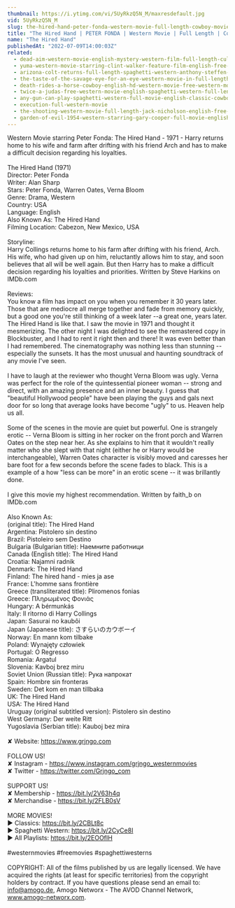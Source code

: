 ```yaml
---
thumbnail: https://i.ytimg.com/vi/5UyRkzQ5N_M/maxresdefault.jpg
vid: 5UyRkzQ5N_M
slug: the-hired-hand-peter-fonda-western-movie-full-length-cowboy-movie
title: "The Hired Hand | PETER FONDA | Western Movie | Full Length | Cowboy Movie"
name: "The Hired Hand"
publishedAt: "2022-07-09T14:00:03Z"
related:
  - dead-aim-western-movie-english-mystery-western-film-full-length-cult-movie-thriller
  - yuma-western-movie-starring-clint-walker-feature-film-english-free-movie-full-length-youtube
  - arizona-colt-returns-full-length-spaghetti-western-anthony-steffen-cowboy-film-1970
  - the-taste-of-the-savage-eye-for-an-eye-western-movie-in-full-length-english-free-feature-film
  - death-rides-a-horse-cowboy-english-hd-western-movie-free-western-movies
  - twice-a-judas-free-western-movie-english-spaghetti-western-full-length
  - any-gun-can-play-spaghetti-western-full-movie-english-classic-cowboy-film-free-full-westerns
  - execution-full-western-movie
  - the-shooting-western-movie-full-length-jack-nicholson-english-free-full-westerns
  - garden-of-evil-1954-western-starring-gary-cooper-full-movie-english-full-free-western-movies
---
```


Western Movie starring Peter Fonda: The Hired Hand - 1971 - Harry returns home to his wife and farm after drifting with his friend Arch and has to make a difficult decision regarding his loyalties.<br />
<br />
The Hired Hand (1971)<br />
Director: Peter Fonda<br />
Writer: Alan Sharp<br />
Stars: Peter Fonda, Warren Oates, Verna Bloom<br />
Genre: Drama, Western<br />
Country: USA<br />
Language: English<br />
Also Known As: The Hired Hand<br />
Filming Location: Cabezon, New Mexico, USA<br />
<br />
Storyline:<br />
Harry Collings returns home to his farm after drifting with his friend, Arch. His wife, who had given up on him, reluctantly allows him to stay, and soon believes that all will be well again. But then Harry has to make a difficult decision regarding his loyalties and priorities. Written by Steve Harkins on IMDb.com<br />
<br />
Reviews:<br />
You know a film has impact on you when you remember it 30 years later. Those that are mediocre all merge together and fade from memory quickly, but a good one you're still thinking of a week later --a great one, years later. The Hired Hand is like that. I saw the movie in 1971 and thought it mesmerizing. The other night I was delighted to see the remastered copy in Blockbuster, and I had to rent it right then and there! It was even better than I had remembered. The cinematography was nothing less than stunning -- especially the sunsets. It has the most unusual and haunting soundtrack of any movie I've seen.<br />
<br />
I have to laugh at the reviewer who thought Verna Bloom was ugly. Verna was perfect for the role of the quintessential pioneer woman -- strong and direct, with an amazing presence and an inner beauty. I guess that "beautiful Hollywood people" have been playing the guys and gals next door for so long that average looks have become "ugly" to us. Heaven help us all.<br />
<br />
Some of the scenes in the movie are quiet but powerful. One is strangely erotic -- Verna Bloom is sitting in her rocker on the front porch and Warren Oates on the step near her. As she explains to him that it wouldn't really matter who she slept with that night (either he or Harry would be interchangeable), Warren Oates character is visibly moved and caresses her bare foot for a few seconds before the scene fades to black. This is a example of a how "less can be more" in an erotic scene -- it was brillantly done.<br />
<br />
I give this movie my highest recommendation. Written by faith_b on IMDb.com<br />
<br />
Also Known As:<br />
(original title): The Hired Hand<br />
Argentina: Pistolero sin destino<br />
Brazil: Pistoleiro sem Destino<br />
Bulgaria (Bulgarian title): Наемните работници<br />
Canada (English title): The Hired Hand<br />
Croatia: Najamni radnik<br />
Denmark: The Hired Hand<br />
Finland: The hired hand - mies ja ase<br />
France: L'homme sans frontière<br />
Greece (transliterated title): Pliromenos fonias<br />
Greece: Πληρωμένος Φονιάς<br />
Hungary: A bérmunkás<br />
Italy: Il ritorno di Harry Collings<br />
Japan: Sasurai no kaubôi<br />
Japan (Japanese title): さすらいのカウボーイ<br />
Norway: En mann kom tilbake<br />
Poland: Wynajęty człowiek<br />
Portugal: O Regresso<br />
Romania: Argatul<br />
Slovenia: Kavboj brez miru<br />
Soviet Union (Russian title): Рука напрокат<br />
Spain: Hombre sin fronteras<br />
Sweden: Det kom en man tillbaka<br />
UK: The Hired Hand<br />
USA: The Hired Hand<br />
Uruguay (original subtitled version): Pistolero sin destino<br />
West Germany: Der weite Ritt<br />
Yugoslavia (Serbian title): Kauboj bez mira<br />
<br />
✘ Website: https://www.grjngo.com<br />
<br />
FOLLOW US!<br />
✘ Instagram - https://www.instagram.com/grjngo_westernmovies<br />
✘ Twitter - https://twitter.com/Grjngo_com<br />
<br />
SUPPORT US!<br />
✘ Membership - https://bit.ly/2V63h4q<br />
✘ Merchandise - https://bit.ly/2FLB0sV<br />
<br />
MORE MOVIES! <br />
► Classics: https://bit.ly/2CBLt8c <br />
► Spaghetti Western: https://bit.ly/2CyCe8I <br />
► All Playlists: https://bit.ly/2EOOfIH <br />
<br />
#westernmovies #freemovies #spaghettiwesterns<br />
<br />
COPYRIGHT: All of the films published by us are legally licensed. We have acquired the rights (at least for specific territories) from the copyright holders by contract. If you have questions please send an email to: info@amogo.de, Amogo Networx - The AVOD Channel Network, www.amogo-networx.com.